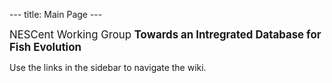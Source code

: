 ---
title: Main Page
---

<big>NESCent Working Group '''Towards an Intregrated Database for Fish Evolution'''</big>

Use the links in the sidebar to navigate the wiki.